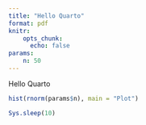 ```yaml
---
title: "Hello Quarto"
format: pdf
knitr:
    opts_chunk:
      echo: false
params:
    n: 50
---
```


Hello Quarto

```r
hist(rnorm(params$n), main = "Plot")
```

```r
Sys.sleep(10)
```